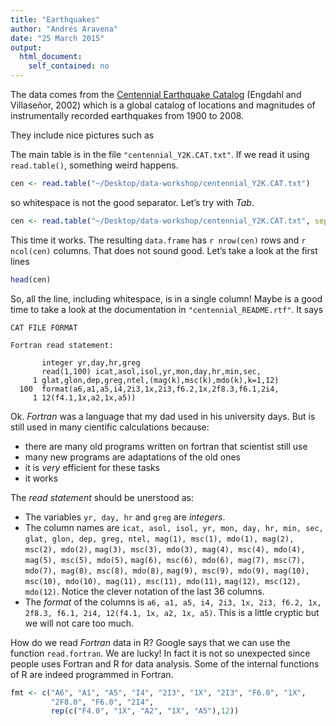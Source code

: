 ```yaml
---
title: "Earthquakes"
author: "Andrés Aravena"
date: "25 March 2015"
output:
  html_document:
    self_contained: no
---
```


The data comes from the [Centennial Earthquake Catalog](http://earthquake.usgs.gov/data/centennial/) (Engdahl and Villaseñor, 2002) which is a global catalog of locations and magnitudes of instrumentally recorded earthquakes from 1900 to 2008. 

They include nice pictures such as

[](~/Desktop/data-workshop/centennial_plate15.pdf)

The main table is in the file `"centennial_Y2K.CAT.txt"`.
If we read it using `read.table()`, something weird happens.

```r
cen <- read.table("~/Desktop/data-workshop/centennial_Y2K.CAT.txt")
```

so whitespace is not the good separator. Let's try with *Tab*.

```r
cen <- read.table("~/Desktop/data-workshop/centennial_Y2K.CAT.txt", sep="\t")
```

This time it works. The resulting `data.frame` has `r nrow(cen)` rows and `r ncol(cen)` columns. That does not sound good. Let's take a look at the first lines

```r
head(cen)
```
So, all the line, including whitespace, is in a single column! Maybe is a good time to take a look at the documentation in `"centennial_README.rtf"`. It says

```
CAT FILE FORMAT

Fortran read statement:

       integer yr,day,hr,greg
       read(1,100) icat,asol,isol,yr,mon,day,hr,min,sec,
     1 glat,glon,dep,greg,ntel,(mag(k),msc(k),mdo(k),k=1,12)
  100  format(a6,a1,a5,i4,2i3,1x,2i3,f6.2,1x,2f8.3,f6.1,2i4,
     1 12(f4.1,1x,a2,1x,a5))
```

Ok. *Fortran* was a language that my dad used in his university days. But is still used in many cientific calculations because:

+ there are many old programs written on fortran that scientist still use
+ many new programs are adaptations of the old ones
+ it is *very* efficient for these tasks
+ it works

The *read statement* should be unerstood as:

+ The variables `yr, day, hr` and `greg` are *integers*.
+ The column names are `icat, asol, isol, yr, mon, day, hr, min, sec,`
`glat, glon, dep, greg, ntel, mag(1), msc(1), mdo(1), mag(2), msc(2), mdo(2),`
`mag(3), msc(3), mdo(3), mag(4), msc(4), mdo(4), mag(5), msc(5), mdo(5),`
`mag(6), msc(6), mdo(6), mag(7), msc(7), mdo(7), mag(8), msc(8), mdo(8),`
`mag(9), msc(9), mdo(9), mag(10), msc(10), mdo(10), mag(11), msc(11), mdo(11),`
`mag(12), msc(12), mdo(12)`. Notice the clever notation of the last 36 columns.
+ The *format* of the columns is `a6, a1, a5, i4, 2i3, 1x, 2i3, f6.2, 1x, 2f8.3, f6.1, 2i4, 12(f4.1, 1x, a2, 1x, a5)`. This is a little cryptic but we will not care too much.

How do we read *Fortran* data in R? Google says that we can use the function `read.fortran`. We are lucky! In fact it is not so unexpected since people uses Fortran and R for data analysis. Some of the internal functions of R are indeed programmed in Fortran.

```r
fmt <- c("A6", "A1", "A5", "I4", "2I3", "1X", "2I3", "F6.0", "1X", 
         "2F8.0", "F6.0", "2I4",
         rep(c("F4.0", "1X", "A2", "1X", "A5"),12))
```

